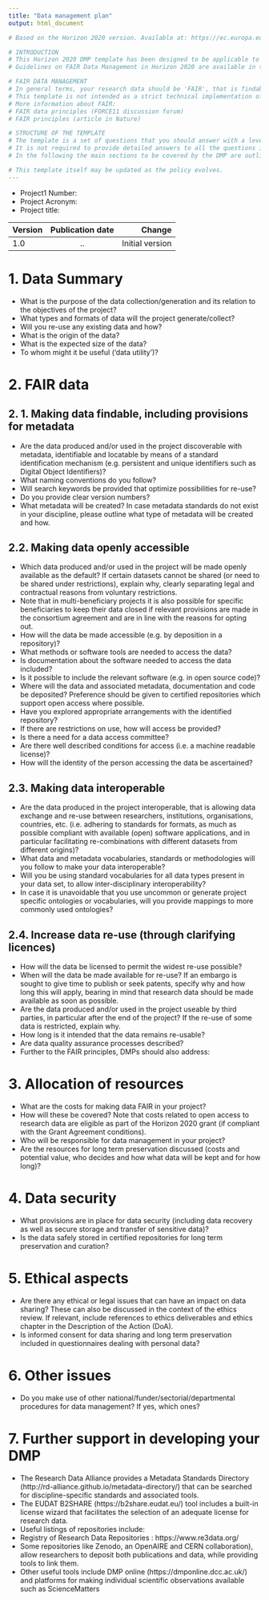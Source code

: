 ```yaml
---
title: "Data management plan"
output: html_document

# Based on the Horizon 2020 version. Available at: https://ec.europa.eu/research/participants/docs/h2020-funding-guide/cross-cutting-issues/open-access-data-management/data-management_en.htm/

# INTRODUCTION
# This Horizon 2020 DMP template has been designed to be applicable to any Horizon 2020 project that produces, collects or processes research data. You should develop a single DMP for your project to cover its overall approach. However, where there are specific issues for individual datasets (e.g. regarding openness), you should clearly spell this out.
# Guidelines on FAIR Data Management in Horizon 2020 are available in the Online Manual.

# FAIR DATA MANAGEMENT
# In general terms, your research data should be 'FAIR', that is findable, accessible, interoperable and re-usable. These principles precede implementation choices and do not necessarily suggest any specific technology, standard, or implementation-solution.
# This template is not intended as a strict technical implementation of the FAIR principles, it is rather inspired by FAIR as a general concept.
# More information about FAIR:
# FAIR data principles (FORCE11 discussion forum)
# FAIR principles (article in Nature)

# STRUCTURE OF THE TEMPLATE
# The template is a set of questions that you should answer with a level of detail appropriate to the project.
# It is not required to provide detailed answers to all the questions in the first version of the DMP that needs to be submitted by month 6 of the project. Rather, the DMP is intended to be a living document in which information can be made available on a finer level of granularity through updates as the implementation of the project progresses and when significant changes occur. Therefore, DMPs should have a clear version number and include a timetable for updates. As a minimum, the DMP should be updated in the context of the periodic evaluation/assessment of the project. If there are no other periodic reviews envisaged within the grant agreement, an update needs to be made in time for the final review at the latest.
# In the following the main sections to be covered by the DMP are outlined. At the end of the document, Table 1 contains a summary of these elements in bullet form.

# This template itself may be updated as the policy evolves.
---
```


* Project1 Number:
* Project Acronym:
* Project title:

|  Version | Publication date | Change |
|:------|:-----:|-------:|
| 1.0     |   ..  | Initial version |

# 1. Data Summary
<!-- The questions are a guideline and should not be included in the final document. Depending on the project, not all questions need to be answered. -->

* What is the purpose of the data collection/generation and its relation to the objectives of the project?
* What types and formats of data will the project generate/collect?
* Will you re-use any existing data and how?
* What is the origin of the data?
* What is the expected size of the data?
* To whom might it be useful ('data utility')?

# 2. FAIR data

## 2. 1. Making data findable, including provisions for metadata
<!-- The questions are a guideline and should not be included in the final document. Depending on the project, not all questions need to be answered. -->

* Are the data produced and/or used in the project discoverable with metadata, identifiable and locatable by means of a standard identification mechanism (e.g. persistent and unique identifiers such as Digital Object Identifiers)?
* What naming conventions do you follow?
* Will search keywords be provided that optimize possibilities for re-use?
* Do you provide clear version numbers?
* What metadata will be created? In case metadata standards do not exist in your discipline, please outline what type of metadata will be created and how.

## 2.2. Making data openly accessible
<!-- The questions are a guideline and should not be included in the final document. Depending on the project, not all questions need to be answered. -->

* Which data produced and/or used in the project will be made openly available as the default? If certain datasets cannot be shared (or need to be shared under restrictions), explain why, clearly separating legal and contractual reasons from voluntary restrictions.
* Note that in multi-beneficiary projects it is also possible for specific beneficiaries to keep their data closed if relevant provisions are made in the consortium agreement and are in line with the reasons for opting out.
* How will the data be made accessible (e.g. by deposition in a repository)?
* What methods or software tools are needed to access the data?
* Is documentation about the software needed to access the data included?
* Is it possible to include the relevant software (e.g. in open source code)?
* Where will the data and associated metadata, documentation and code be deposited? Preference should be given to certified repositories which support open access where possible.
* Have you explored appropriate arrangements with the identified repository?
* If there are restrictions on use, how will access be provided?  
* Is there a need for a data access committee?  
* Are there well described conditions for access (i.e. a machine readable license)?
* How will the identity of the person accessing the data be ascertained?

## 2.3. Making data interoperable
<!-- The questions are a guideline and should not be included in the final document. Depending on the project, not all questions need to be answered. -->

* Are the data produced in the project interoperable, that is allowing data exchange and re-use between researchers, institutions, organisations, countries, etc. (i.e. adhering to standards for formats, as much as possible compliant with available (open) software applications, and in particular facilitating re-combinations with different datasets from different origins)?
* What data and metadata vocabularies, standards or methodologies will you follow to make your data interoperable?
* Will you be using standard vocabularies for all data types present in your data set, to allow inter-disciplinary interoperability?
* In case it is unavoidable that you use uncommon or generate project specific ontologies or vocabularies, will you provide mappings to more commonly used ontologies?

## 2.4. Increase data re-use (through clarifying licences)
<!-- The questions are a guideline and should not be included in the final document. Depending on the project, not all questions need to be answered. -->

* How will the data be licensed to permit the widest re-use possible?
* When will the data be made available for re-use? If an embargo is sought to give time to publish or seek patents, specify why and how long this will apply, bearing in mind that research data should be made available as soon as possible.
* Are the data produced and/or used in the project useable by third parties, in particular after the end of the project? If the re-use of some data is restricted, explain why.
* How long is it intended that the data remains re-usable?
* Are data quality assurance processes described?
* Further to the FAIR principles, DMPs should also address:

# 3. Allocation of resources
<!-- The questions are a guideline and should not be included in the final document. Depending on the project, not all questions need to be answered. -->

* What are the costs for making data FAIR in your project?
* How will these be covered? Note that costs related to open access to research data are eligible as part of the Horizon 2020 grant (if compliant with the Grant Agreement conditions).
* Who will be responsible for data management in your project?
* Are the resources for long term preservation discussed (costs and potential value, who decides and how what data will be kept and for how long)?

# 4. Data security
<!-- The questions are a guideline and should not be included in the final document. Depending on the project, not all questions need to be answered. -->

* What provisions are in place for data security (including data recovery as well as secure storage and transfer of sensitive data)?
* Is the data safely stored in certified repositories for long term preservation and curation?

# 5. Ethical aspects
<!-- The questions are a guideline and should not be included in the final document. Depending on the project, not all questions need to be answered. -->

* Are there any ethical or legal issues that can have an impact on data sharing? These can also be discussed in the context of the ethics review. If relevant, include references to ethics deliverables and ethics chapter in the Description of the Action (DoA).
* Is informed consent for data sharing and long term preservation included in questionnaires dealing with personal data?

# 6. Other issues
<!-- The questions are a guideline and should not be included in the final document. Depending on the project, not all questions need to be answered. -->

* Do you make use of other national/funder/sectorial/departmental procedures for data management? If yes, which ones?

# 7. Further support in developing your DMP
<!-- The questions are a guideline and should not be included in the final document. Depending on the project, not all questions need to be answered. -->

* The Research Data Alliance provides a Metadata Standards Directory (http://rd-alliance.github.io/metadata-directory/) that can be searched for discipline-specific standards and associated tools.
* The EUDAT B2SHARE (https://b2share.eudat.eu/) tool includes a built-in license wizard that facilitates the selection of an adequate license for research data.
* Useful listings of repositories include:
* Registry of Research Data Repositories : https://www.re3data.org/
* Some repositories like Zenodo, an OpenAIRE and CERN collaboration), allow researchers to deposit both publications and data, while providing tools to link them.
* Other useful tools include DMP online (https://dmponline.dcc.ac.uk/) and platforms for making individual scientific observations available such as ScienceMatters

